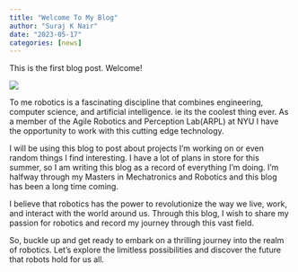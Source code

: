 ```yaml
---
title: "Welcome To My Blog"
author: "Suraj K Nair"
date: "2023-05-17"
categories: [news]
---
```


This is the first blog post. Welcome!

![](thumbnail.jpg)

To me robotics is a fascinating discipline that combines engineering, computer science, and artificial intelligence. ie its the coolest thing ever. As a member of the Agile Robotics and Perception Lab(ARPL) at NYU I have the opportunity to work with this cutting edge technology. 

I will be using this blog to post about projects I'm working on or even random things I find interesting. I have a lot of plans in store for this summer, so I am writing this blog as a record of everything I'm doing. I'm halfway through my Masters in Mechatronics and Robotics and this blog has been a long time coming. 


I believe that robotics has the power to revolutionize the way we live, work, and interact with the world around us. Through this blog, I wish to share my passion for robotics and record my journey through this vast field.

So, buckle up and get ready to embark on a thrilling journey into the realm of robotics. Let's explore the limitless possibilities and discover the future that robots hold for us all.